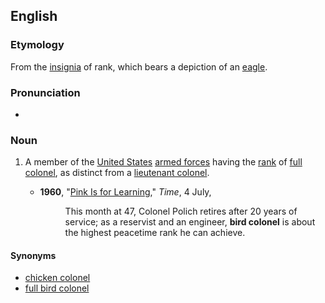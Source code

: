 ==English==

===Etymology===
From the [[insignia]] of rank, which bears a depiction of an [[eagle]].

===Pronunciation===
* {{audio|En-au-bird colonel.ogg|Audio (AU)|lang=en}}

===Noun===
{{en-noun}}

# {{lb|en|US|slang|military}} A member of the [[United States]] [[armed forces]] having the [[rank]] of [[full]] [[colonel]], as distinct from a [[lieutenant colonel]].
#* '''1960''', "[http://www.time.com/time/magazine/article/0,9171,869541-2,00.html Pink Is for Learning]," ''Time'', 4 July,
#*: This month at 47, Colonel Polich retires after 20 years of service; as a reservist and an engineer, '''bird colonel''' is about the highest peacetime rank he can achieve.

====Synonyms====
* [[chicken colonel]]
* [[full bird colonel]]